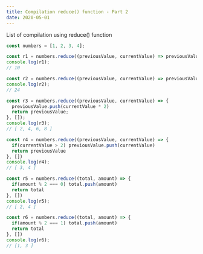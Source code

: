```yaml
---
title: Compilation reduce() function - Part 2
date: 2020-05-01
---
```


List of compilation using reduce() function

```js
const numbers = [1, 2, 3, 4];

const r1 = numbers.reduce((previousValue, currentValue) => previousValue + currentValue);
console.log(r1); 
// 10 

const r2 = numbers.reduce((previousValue, currentValue) => previousValue * currentValue);
console.log(r2); 
// 24

const r3 = numbers.reduce((previousValue, currentValue) => { 
  previousValue.push(currentValue * 2)
  return previousValue;
}, []);
console.log(r3); 
// [ 2, 4, 6, 8 ]

const r4 = numbers.reduce((previousValue, currentValue) => {
  if(currentValue > 2) previousValue.push(currentValue)
  return previousValue
}, [])
console.log(r4); 
// [ 3, 4 ]

const r5 = numbers.reduce((total, amount) => {
  if(amount % 2 === 0) total.push(amount)
  return total
}, [])
console.log(r5); 
// [ 2, 4 ]

const r6 = numbers.reduce((total, amount) => {
  if(amount % 2 === 1) total.push(amount)
  return total
}, [])
console.log(r6); 
// [1, 3 ]

```